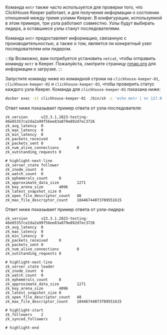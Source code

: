 Команда `mntr` также часто используется для проверки того, что ClickHouse Keeper работает, и для получения информации о состоянии отношений между тремя узлами Keeper. В конфигурации, используемой в этом примере, три узла работают совместно. Узлы будут выбирать лидера, а оставшиеся узлы станут последователями.

Команда `mntr` предоставляет информацию, связанную с производительностью, а также о том, является ли конкретный узел последователем или лидером.

:::tip
Возможно, вам потребуется установить `netcat`, чтобы отправить команду `mntr` в Keeper. Пожалуйста, смотрите страницу [nmap.org](https://nmap.org/ncat/) для информации о загрузке.
:::

Запустите команду ниже из командной строки на `clickhouse-keeper-01`, `clickhouse-keeper-02` и `clickhouse-keeper-03`, чтобы проверить статус каждого узла Keeper. Команда для `clickhouse-keeper-01` показана ниже:

```bash
docker exec -it clickhouse-keeper-01  /bin/sh -c 'echo mntr | nc 127.0.0.1 9181'
```

Ответ ниже показывает пример ответа от узла-последователя:

```response title="Response"
zk_version      v23.3.1.2823-testing-46e85357ce2da2a99f56ee83a079e892d7ec3726
zk_avg_latency  0
zk_max_latency  0
zk_min_latency  0
zk_packets_received     0
zk_packets_sent 0
zk_num_alive_connections        0
zk_outstanding_requests 0

# highlight-next-line
zk_server_state follower
zk_znode_count  6
zk_watch_count  0
zk_ephemerals_count     0
zk_approximate_data_size        1271
zk_key_arena_size       4096
zk_latest_snapshot_size 0
zk_open_file_descriptor_count   46
zk_max_file_descriptor_count    18446744073709551615
```

Ответ ниже показывает пример ответа от узла-лидера:

```response title="Response"
zk_version      v23.3.1.2823-testing-46e85357ce2da2a99f56ee83a079e892d7ec3726
zk_avg_latency  0
zk_max_latency  0
zk_min_latency  0
zk_packets_received     0
zk_packets_sent 0
zk_num_alive_connections        0
zk_outstanding_requests 0

# highlight-next-line
zk_server_state leader
zk_znode_count  6
zk_watch_count  0
zk_ephemerals_count     0
zk_approximate_data_size        1271
zk_key_arena_size       4096
zk_latest_snapshot_size 0
zk_open_file_descriptor_count   48
zk_max_file_descriptor_count    18446744073709551615

# highlight-start
zk_followers    2
zk_synced_followers     2

# highlight-end
```